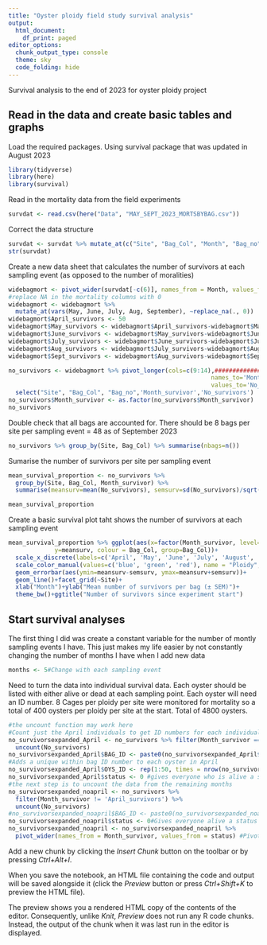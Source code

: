 ```yaml
---
title: "Oyster ploidy field study survival analysis"
output:
  html_document:
    df_print: paged
editor_options:
  chunk_output_type: console
  theme: sky
  code_folding: hide
---
```


Survival analysis to the end of 2023 for oyster ploidy project

## Read in the data and create basic tables and graphs

Load the required packages. Using survival package that was updated in August 2023

```r
library(tidyverse)
library(here)
library(survival)
```

Read in the mortality data from the field experiments

```r
survdat <- read.csv(here("Data", "MAY_SEPT_2023_MORTSBYBAG.csv"))
```

Correct the data structure

```r
survdat <- survdat %>% mutate_at(c("Site", "Bag_Col", "Month", "Bag_no", "Month_no"), as.factor)
str(survdat)
```

Create a new data sheet that calculates the number of survivors at each sampling event (as opposed to the number of moralities)

```r
widebagmort <- pivot_wider(survdat[-c(6)], names_from = Month, values_from = Mort_count)
#replace NA in the mortality columns with 0
widebagmort <- widebagmort %>%
  mutate_at(vars(May, June, July, Aug, September), ~replace_na(., 0))
widebagmort$April_survivors <- 50
widebagmort$May_survivors <- widebagmort$April_survivors-widebagmort$May
widebagmort$June_survivors <- widebagmort$May_survivors-widebagmort$June
widebagmort$July_survivors <- widebagmort$June_survivors-widebagmort$July
widebagmort$Aug_survivors <- widebagmort$July_survivors-widebagmort$Aug
widebagmort$Sept_survivors <- widebagmort$Aug_survivors-widebagmort$September

no_survivors <- widebagmort %>% pivot_longer(cols=c(9:14),#######################As months are added make sure their columns are selected - change to an auto thing*************
                                                         names_to='Month_survivor',
                                                         values_to='No_survivors') %>% 
  select("Site", "Bag_Col", "Bag_no",'Month_survivor','No_survivors')
no_survivors$Month_survivor <- as.factor(no_survivors$Month_survivor)
no_survivors
```

Double check that all bags are accounted for. There should be 8 bags per site per sampling event = 48 as of September 2023

```r
no_survivors %>% group_by(Site, Bag_Col) %>% summarise(nbags=n())
```

Sumarise the number of survivors per site per sampling event

```r
mean_survival_proportion <- no_survivors %>% 
  group_by(Site, Bag_Col, Month_survivor) %>% 
  summarise(meansurv=mean(No_survivors), semsurv=sd(No_survivors)/sqrt(n()))

mean_survival_proportion
```

Create a basic survival plot taht shows the number of survivors at each sampling event

```r


mean_survival_proportion %>% ggplot(aes(x=factor(Month_survivor, level=c("April_survivors", 'May_survivors', 'June_survivors', 'July_survivors', 'Aug_survivors', 'Sept_survivors')), ###add new months here**********
             y=meansurv, colour = Bag_Col, group=Bag_Col))+
  scale_x_discrete(labels=c('April', 'May', 'June', 'July', 'August', 'September'))+####################Add new months here ***********************
  scale_color_manual(values=c('blue', 'green', 'red'), name = "Ploidy", labels = c("Diploid", "Induced Triploid", "Mated Triploid"))+
  geom_errorbar(aes(ymin=meansurv-semsurv, ymax=meansurv+semsurv))+
  geom_line()+facet_grid(~Site)+
  xlab("Month")+ylab("Mean number of survivors per bag (± SEM)")+
  theme_bw()+ggtitle("Number of survivors since experiment start")
```

## Start survival analyses



The first thing I did was create a constant variable for the number of montly sampling events I have. This just makes my life easier by not constantly changing the number of months I have when I add new data

```r
months <- 5#Change with each sampling event
```

Need to turn the data into individual survival data. Each oyster should be listed with either alive or dead at each sampling point. Each oyster will need an ID number. 8 Cages per ploidy per site were monitored for mortality so a total of 400 oysters per ploidy per site at the start. Total of 4800 oysters. 

```r
#the uncount function may work here
#Count just the April individuals to get ID numbers for each individual at the start
no_survivorsexpanded_April <- no_survivors %>% filter(Month_survivor == 'April_survivors') %>% #repeats each row by the number of times in April_survivors col
  uncount(No_survivors) 
no_survivorsexpanded_April$BAG_ID <- paste0(no_survivorsexpanded_April$Site, no_survivorsexpanded_April$Bag_Col, no_survivorsexpanded_April$Bag_no, "_")#creates a (non unnique ID) number for each oyster this is not unique becuse I want to match it to my mortality 
#Adds a unique within bag ID number to each oyster in April
no_survivorsexpanded_April$OYS_ID <- rep(1:50, times = nrow(no_survivorsexpanded_April)/50)
no_survivorsexpanded_April$status <- 0 #gives everyone who is alive a status of 0
#the next step is to uncount the data from the remaining months
no_survivorsexpanded_noapril <- no_survivors %>% 
  filter(Month_survivor != 'April_survivors') %>% 
  uncount(No_survivors)
#no_survivorsexpanded_noapril$BAG_ID <- paste0(no_survivorsexpanded_noapril$Site, no_survivorsexpanded_noapril$Bag_Col, no_survivorsexpanded_noapril$Bag_no, "_") #Give these individuals a bag code thats the same as for april
no_survivorsexpanded_noapril$status <- 0#Gives everyone alive a status 0
no_survivorsexpanded_noapril <- no_survivorsexpanded_noapril %>% 
  pivot_wider(names_from = Month_survivor, values_from = status) #Pivot this data wider so that I can do a join

```


Add a new chunk by clicking the *Insert Chunk* button on the toolbar or by pressing *Ctrl+Alt+I*.

When you save the notebook, an HTML file containing the code and output will be saved alongside it (click the *Preview* button or press *Ctrl+Shift+K* to preview the HTML file).

The preview shows you a rendered HTML copy of the contents of the editor. Consequently, unlike *Knit*, *Preview* does not run any R code chunks. Instead, the output of the chunk when it was last run in the editor is displayed.
